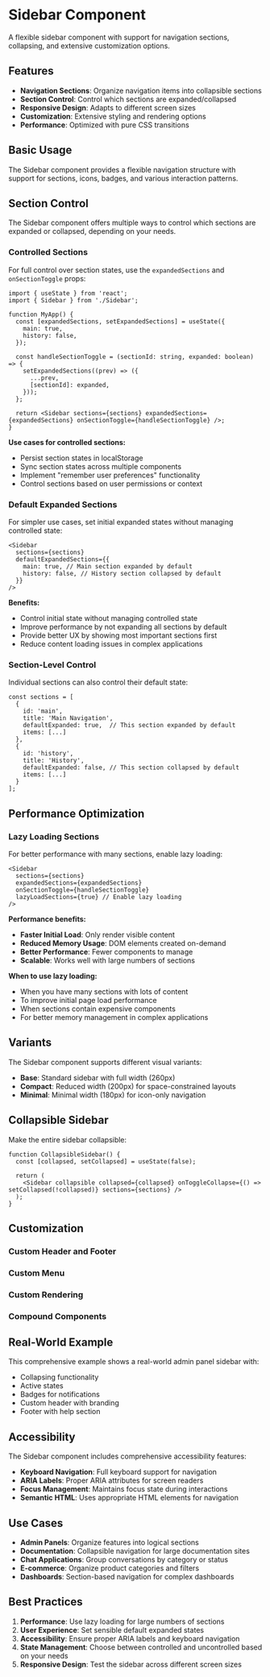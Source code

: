 
<Meta title="AI Components/Sidebar" />

# Sidebar Component

A flexible sidebar component with support for navigation sections, collapsing, and extensive customization options.

## Features

- **Navigation Sections**: Organize navigation items into collapsible sections
- **Section Control**: Control which sections are expanded/collapsed
- **Responsive Design**: Adapts to different screen sizes
- **Customization**: Extensive styling and rendering options
- **Performance**: Optimized with pure CSS transitions

## Basic Usage

<Canvas of={SidebarStories.Default} />

The Sidebar component provides a flexible navigation structure with support for sections, icons, badges, and various interaction patterns.

## Section Control

The Sidebar component offers multiple ways to control which sections are expanded or collapsed, depending on your needs.

### Controlled Sections

For full control over section states, use the `expandedSections` and `onSectionToggle` props:

<Canvas of={SidebarStories.ControlledSections} />

```tsx
import { useState } from 'react';
import { Sidebar } from './Sidebar';

function MyApp() {
  const [expandedSections, setExpandedSections] = useState({
    main: true,
    history: false,
  });

  const handleSectionToggle = (sectionId: string, expanded: boolean) => {
    setExpandedSections((prev) => ({
      ...prev,
      [sectionId]: expanded,
    }));
  };

  return <Sidebar sections={sections} expandedSections={expandedSections} onSectionToggle={handleSectionToggle} />;
}
```

**Use cases for controlled sections:**

- Persist section states in localStorage
- Sync section states across multiple components
- Implement "remember user preferences" functionality
- Control sections based on user permissions or context

### Default Expanded Sections

For simpler use cases, set initial expanded states without managing controlled state:

<Canvas of={SidebarStories.DefaultExpandedSections} />

```tsx
<Sidebar
  sections={sections}
  defaultExpandedSections={{
    main: true, // Main section expanded by default
    history: false, // History section collapsed by default
  }}
/>
```

**Benefits:**

- Control initial state without managing controlled state
- Improve performance by not expanding all sections by default
- Provide better UX by showing most important sections first
- Reduce content loading issues in complex applications

### Section-Level Control

Individual sections can also control their default state:

```tsx
const sections = [
  {
    id: 'main',
    title: 'Main Navigation',
    defaultExpanded: true,  // This section expanded by default
    items: [...]
  },
  {
    id: 'history',
    title: 'History',
    defaultExpanded: false, // This section collapsed by default
    items: [...]
  }
];
```

## Performance Optimization

### Lazy Loading Sections

For better performance with many sections, enable lazy loading:

<Canvas of={SidebarStories.LazyLoadingSections} />

```tsx
<Sidebar
  sections={sections}
  expandedSections={expandedSections}
  onSectionToggle={handleSectionToggle}
  lazyLoadSections={true} // Enable lazy loading
/>
```

**Performance benefits:**

- **Faster Initial Load**: Only render visible content
- **Reduced Memory Usage**: DOM elements created on-demand
- **Better Performance**: Fewer components to manage
- **Scalable**: Works well with large numbers of sections

**When to use lazy loading:**

- When you have many sections with lots of content
- To improve initial page load performance
- When sections contain expensive components
- For better memory management in complex applications

## Variants

The Sidebar component supports different visual variants:

<Canvas of={SidebarStories.Variants} />

- **Base**: Standard sidebar with full width (260px)
- **Compact**: Reduced width (200px) for space-constrained layouts
- **Minimal**: Minimal width (180px) for icon-only navigation

## Collapsible Sidebar

Make the entire sidebar collapsible:

<Canvas of={SidebarStories.Collapsible} />

```tsx
function CollapsibleSidebar() {
  const [collapsed, setCollapsed] = useState(false);

  return (
    <Sidebar collapsible collapsed={collapsed} onToggleCollapse={() => setCollapsed(!collapsed)} sections={sections} />
  );
}
```

## Customization

### Custom Header and Footer

<Canvas of={SidebarStories.WithCustomHeader} />

<Canvas of={SidebarStories.WithCustomFooter} />

### Custom Menu

<Canvas of={SidebarStories.WithCustomMenu} />

### Custom Rendering

<Canvas of={SidebarStories.WithCustomRendering} />

### Compound Components

<Canvas of={SidebarStories.CompoundComponents} />

## Real-World Example

<Canvas of={SidebarStories.RealWorldExample} />

This comprehensive example shows a real-world admin panel sidebar with:

- Collapsing functionality
- Active states
- Badges for notifications
- Custom header with branding
- Footer with help section

## Accessibility

The Sidebar component includes comprehensive accessibility features:

- **Keyboard Navigation**: Full keyboard support for navigation
- **ARIA Labels**: Proper ARIA attributes for screen readers
- **Focus Management**: Maintains focus state during interactions
- **Semantic HTML**: Uses appropriate HTML elements for navigation

## Use Cases

- **Admin Panels**: Organize features into logical sections
- **Documentation**: Collapsible navigation for large documentation sites
- **Chat Applications**: Group conversations by category or status
- **E-commerce**: Organize product categories and filters
- **Dashboards**: Section-based navigation for complex dashboards

## Best Practices

1. **Performance**: Use lazy loading for large numbers of sections
2. **User Experience**: Set sensible default expanded states
3. **Accessibility**: Ensure proper ARIA labels and keyboard navigation
4. **State Management**: Choose between controlled and uncontrolled based on your needs
5. **Responsive Design**: Test the sidebar across different screen sizes
